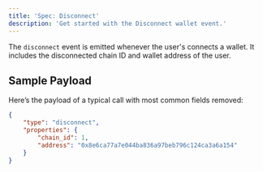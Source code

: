 ```yaml
---
title: 'Spec: Disconnect'
description: 'Get started with the Disconnect wallet event.'
---
```


The `disconnect` event is emitted whenever the user's connects a wallet.
It includes the disconnected chain ID and wallet address of the user.

## Sample Payload

Here’s the payload of a typical call with most common fields removed:

```json
{
    "type": "disconnect",  
    "properties": {
        "chain_id": 1,
        "address": "0x8e6ca77a7e044ba836a97beb796c124ca3a6a154"
    }
}
```